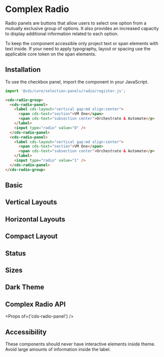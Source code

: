 
<Meta title="Forms/Radio Panel" />

# Complex Radio

Radio panels are buttons that allow users to select one option from a mutually exclusive group of options. It also
provides an increased capacity to display additional information related to each option.

<cds-alert-group status="warning" cds-layout="m-b:lg">
  <cds-alert>
    To keep the component accessible only project text or span elements with text inside. If your need to apply
    typography, layout or spacing use the applicable core token on the span elements.
  </cds-alert>
</cds-alert-group>

## Installation

To use the checkbox panel, import the component in your JavaScript.

```typescript
import '@cds/core/selection-panels/radio/register.js';
```

```html
<cds-radio-group>
  <cds-radio-panel>
    <label cds-layout="vertical gap:md align:center">
      <span cds-text="section">VM One</span>
      <span cds-text="subsection center">Orchestrate & Automate</p>
    </label>
    <input type="radio" value="0" />
  </cds-radio-panel>
  <cds-radio-panel>
    <label cds-layout="vertical gap:md align:center">
      <span cds-text="section">VM One</span>
      <span cds-text="subsection center">Orchestrate & Automate</p>
    </label>
    <input type="radio" value="1" />
  </cds-radio-panel>
</cds-radio-group>
```

## Basic

<Preview>
  <Story id="stories-radio-panel--basic" />
</Preview>

## Vertical Layouts

<Preview>
  <Story id="stories-radio-panel--vertical" />
</Preview>

## Horizontal Layouts

<Preview>
  <Story id="stories-radio-panel--horizontal" />
</Preview>

## Compact Layout

<Preview>
  <Story id="stories-radio-panel--compact" />
</Preview>

## Status

<Preview>
  <Story id="stories-radio-panel--status" />
</Preview>

## Sizes

<Preview>
  <Story id="stories-radio-panel--sizes" />
</Preview>

## Dark Theme

<Preview>
  <Story id="stories-radio-panel--dark-theme" />
</Preview>

## Complex Radio API

<Props of={'cds-radio-panel'} />

## Accessibility

These components should never have interactive elements inside theme. Avoid large amounts of information
inside the label.
